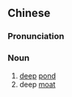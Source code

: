 ==Chinese==
{{zh-forms}}

===Pronunciation===
{{zh-pron
|m=shēnchí
|cat=n
}}

===Noun===
{{zh-noun}}

# [[deep]] [[pond]]
# deep [[moat]]